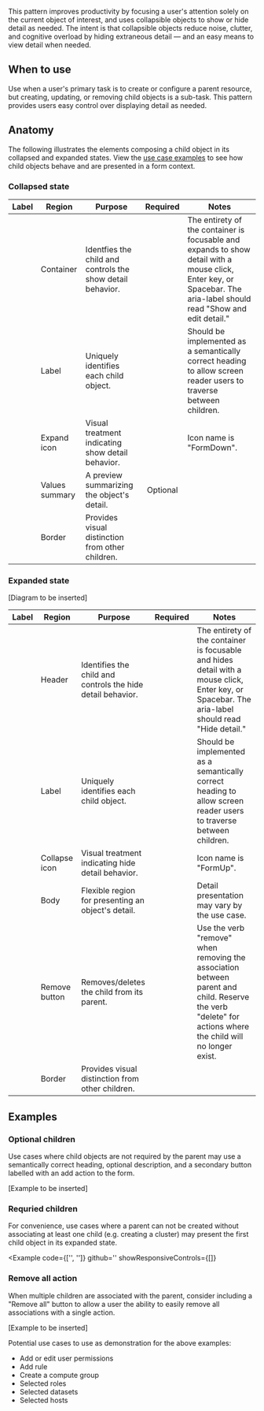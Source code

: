 
This pattern improves productivity by focusing a user's attention solely on the current 
object of interest, and uses collapsible objects to show or hide detail as needed. The 
intent is that collapsible objects reduce noise, clutter, and cognitive overload 
by hiding extraneous detail &mdash; and an easy means to view detail when needed.

## When to use

Use when a user's primary task is to create or configure a parent resource, but creating, 
updating, or removing child objects is a sub-task. This pattern provides users easy control 
over displaying detail as needed.

## Anatomy

The following illustrates the elements composing a child object in its collapsed and expanded 
states. View the [use case examples](#use-case-examples) to see how child objects behave and are presented in a form 
context.

### Collapsed state

<Example plain>
  <CollapsedStateAnatomy />
</Example>

| Label | Region         | Purpose                                                    | Required | Notes |
| ----- | -------------- | ---------------------------------------------------------- | :------: | ----- |
|       | Container      | Identfies the child and controls the show detail behavior. | <Checkmark a11yTitle="true" size="small" /> | The entirety of the container is focusable and expands to show detail with a mouse click, Enter key, or Spacebar. The aria-label should read "Show and edit detail." |
|       | Label          | Uniquely identifies each child object.                     | <Checkmark a11yTitle="true" size="small" /> | Should be implemented as a semantically correct heading to allow screen reader users to traverse between children. |
|       | Expand icon    | Visual treatment indicating show detail behavior.          | <Checkmark a11yTitle="true" size="small" /> | Icon name is "FormDown". | 
|       | Values summary | A preview summarizing the object's detail.                 | Optional |       |
|       | Border         | Provides visual distinction from other children.           | <Checkmark a11yTitle="true" size="small" /> |       |

### Expanded state

[Diagram to be inserted]

| Label | Region        | Purpose                                                     | Required | Notes |
| ----- | ------------- | ----------------------------------------------------------- | :------: | ----- |
|       | Header        | Identifies the child and controls the hide detail behavior. | <Checkmark a11yTitle="true" size="small" /> | The entirety of the container is focusable and hides detail with a mouse click, Enter key, or Spacebar. The aria-label should read "Hide detail." |
|       | Label         | Uniquely identifies each child object.                      | <Checkmark a11yTitle="true" size="small" /> | Should be implemented as a semantically correct heading to allow screen reader users to traverse between children. |
|       | Collapse icon | Visual treatment indicating hide detail behavior.           | <Checkmark a11yTitle="true" size="small" /> | Icon name is "FormUp". |
|       | Body          | Flexible region for presenting an object's detail.          | <Checkmark a11yTitle="true" size="small" /> | Detail presentation may vary by the use case. |
|       | Remove button | Removes/deletes the child from its parent.                  | <Checkmark a11yTitle="true" size="small" /> | Use the verb "remove" when removing the association between parent and child. Reserve the verb "delete" for actions where the child will no longer exist. | 
|       | Border        | Provides visual distinction from other children.            | <Checkmark a11yTitle="true" size="small" /> |       |

## Examples

### Optional children

Use cases where child objects are not required by the parent may use a semantically correct 
heading, optional description, and a secondary button labelled with an add action to the form.

[Example to be inserted]

### Requried children

For convenience, use cases where a parent can not be created without associating at least one 
child (e.g. creating a cluster) may present the first child object in its expanded state.

<Example 
  code={['', '']}
  github=''
  showResponsiveControls={[]}
>
  <CreateCluster />
</Example>

### Remove all action

When multiple children are associated with the parent, consider including a "Remove all" button 
to allow a user the ability to easily remove all associations with a single action.

[Example to be inserted]

Potential use cases to use as demonstration for the above examples:
- Add or edit user permissions
- Add rule
- Create a compute group
- Selected roles
- Selected datasets
- Selected hosts